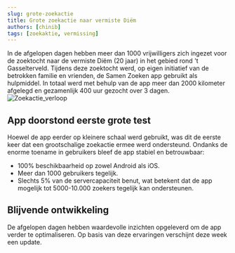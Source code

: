 ```yaml
---
slug: grote-zoekactie
title: Grote zoekactie naar vermiste Diëm
authors: [chinib]
tags: [zoekaktie, vermissing]
---
```


 In de afgelopen dagen hebben meer dan 1000 vrijwilligers zich ingezet voor de zoektocht naar de vermiste Diëm (20 jaar) in het gebied rond 't Gasselterveld. Tijdens deze zoektocht werd, op eigen initiatief van de betrokken familie en vrienden, de Samen Zoeken app gebruikt als hulpmiddel. In totaal werd met behulp van de app meer dan 2000 kilometer afgelegd en gezamenlijk 400 uur gezocht over 3 dagen.
 ![Zoekactie_verloop](./zoekaktie_verloop.gif)

## App doorstond eerste grote test
Hoewel de app eerder op kleinere schaal werd gebruikt, was dit de eerste keer dat een grootschalige zoekactie ermee werd ondersteund. Ondanks de enorme toename in gebruikers bleef de app stabiel en betrouwbaar:
- 100% beschikbaarheid op zowel Android als iOS.
- Meer dan 1000 gebruikers tegelijk.
- Slechts 5% van de servercapaciteit benut, wat betekent dat de app mogelijk tot 5000-10.000 zoekers tegelijk kan ondersteunen.

## Blijvende ontwikkeling
De afgelopen dagen hebben waardevolle inzichten opgeleverd om de app verder te optimaliseren. Op basis van deze ervaringen verschijnt deze week een update.
